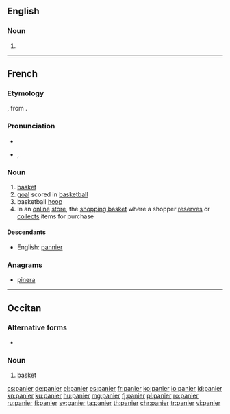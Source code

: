 ==English==

===Noun===
{{en-noun}}

# {{obsolete form of|pannier}}

----

==French==

===Etymology===
{{etyl|la|fr}} {{term|pānārium||breadbasket|lang=la}}, from {{term|panis|pānis|bread}}.

===Pronunciation===
* {{audio|Fr-panier.ogg|audio}}
* {{IPA|/pa.nje/|lang=fr}}, {{X-SAMPA|/pa.nje/}}

===Noun===
{{fr-noun|m}}

# [[basket]]
# [[goal]] scored in [[basketball]]
# basketball [[hoop]]
# In an [[online]] [[store]], the [[shopping basket]] where a shopper [[reserves]] or [[collects]] items for purchase

====Descendants====
* English: [[pannier]]

===Anagrams===
* [[pinera#French|pinera]]

----

==Occitan==

===Alternative forms===
* {{l|oc|pannier}}

===Noun===
{{oc-noun|m}}

# [[basket]]

[[cs:panier]]
[[de:panier]]
[[el:panier]]
[[es:panier]]
[[fr:panier]]
[[ko:panier]]
[[io:panier]]
[[id:panier]]
[[kn:panier]]
[[ku:panier]]
[[hu:panier]]
[[mg:panier]]
[[fj:panier]]
[[pl:panier]]
[[ro:panier]]
[[ru:panier]]
[[fi:panier]]
[[sv:panier]]
[[ta:panier]]
[[th:panier]]
[[chr:panier]]
[[tr:panier]]
[[vi:panier]]